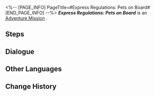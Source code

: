 <%-- [PAGE_INFO]
PageTitle=#Express Regulations: Pets on Board#
[END_PAGE_INFO] --%>
{{Stub|Dialogue, characters, and location(s)}}
{{Mission Infobox
|id            = 4050016
|title         = 
|image         = Mission Express Regulations: Pets on Board.png
|type          = Adventure
|event_name    = 
|chapter       = 
|requirements  = 
|summary       = <!--official mission summary from Fate's Atlas-->
|characters    = <!--characters that appear in this mission-->
|startLocation = <!--location as it intially appears on the mission screen-->
|world         = <!--i.e. Penacony-->
|area          = <!--i.e. A Child's Dream-->
|prev          = 
|next          = 
|exp           = 
|credits       = 8000
|stellarJade   = 
|other         = {{Card List|Adventure Log*1; Leaf of Imaginary*1|delim=;}}
}}
'''''Express Regulations: Pets on Board''''' is an [[Adventure Mission]]<!--in [world]-->.

==Steps==


<!--
==Gameplay Notes==

--><!--
==Trial Character==

-->
==Dialogue==
{{Stub Dialogue}}
{{Dialogue Start}}
:{{tx}}
{{Dialogue End}}

==Other Languages==
{{Other Languages
|en   = Express Regulations: Pets on Board
|zhs  = 列车行为准则·宠物上车
|zht  = 列車行為準則·寵物上車
|ja   = 車内行動規範・ペットの搭乗について
|ko   = 열차 행동 수칙•반려동물 탑승
|es   = Normas del Expreso: mascotas a bordo
|fr   = Règlement de l'Express : animaux à bord
|ru   = Правила экспресса: Домашние животные на борту
|th   = กฎระเบียบของรถไฟ: การนำสัตว์เลี้ยงขึ้นขบวน
|vi   = Quy Tắc Ứng Xử Trên Tàu: Thú Cưng Lên Tàu
|de   = Expressregeln: Haustiere an Bord
|id   = Pedoman Express: Membawa Hewan Peliharaan Naik Express
|pt   = Regras do Expresso: Pets a Bordo
}}

==Change History==
{{Change History|1.0}}
